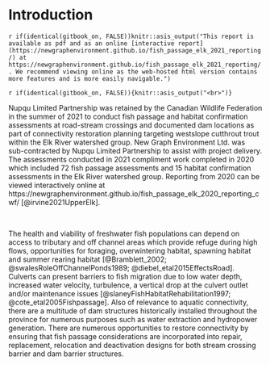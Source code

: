 

# Introduction {#intro}

`r if(identical(gitbook_on, FALSE))knitr::asis_output("This report is available as pdf and as an online [interactive report](https://newgraphenvironment.github.io/fish_passage_elk_2021_reporting/) at https://newgraphenvironment.github.io/fish_passage_elk_2021_reporting/. We recommend viewing online as the web-hosted html version contains more features and is more easily navigable.")` 


`r if(identical(gitbook_on, FALSE)){knitr::asis_output("<br>")}`

Nupqu Limited Partnership was retained by the Canadian Wildlife Federation in the summer of 2021 to conduct fish passage and habitat confirmation assessments at road-stream crossings and documented dam locations as part of connectivity restoration planning targeting westslope cutthrout trout within the Elk River watershed group. New Graph Environment Ltd. was sub-contracted by Nupqu Limited Partnership to assist with project delivery. The assessments conducted in 2021 compliment work completed in 2020 which included 72 fish passage assessments and 15 habitat confirmation assessments in the Elk River watershed group.  Reporting from 2020 can be viewed interactively online at https://newgraphenvironment.github.io/fish_passage_elk_2020_reporting_cwf/ [@irvine2021UpperElk].

<br>


The health and viability of freshwater fish populations can depend on access to tributary and off channel areas which provide refuge during high flows, opportunities for foraging, overwintering habitat, spawning habitat and summer rearing habitat [@Bramblett_2002; @swalesRoleOffChannelPonds1989; @diebel_etal2015EffectsRoad].  Culverts can present barriers to fish migration due to low water depth, increased water velocity, turbulence, a vertical drop at the culvert outlet and/or maintenance issues [@slaneyFishHabitatRehabilitation1997; @cote_etal2005Fishpassage].  Also of relevance to aquatic connectivity, there are a multitude of dam structures historically installed throughout the province for numerous purposes such as water extraction and hydropower generation. There are numerous opportunities to restore connectivity by ensuring that fish passage considerations are incorporated into repair, replacement, relocation and deactivation designs for both stream crossing barrier and dam barrier structures.  



